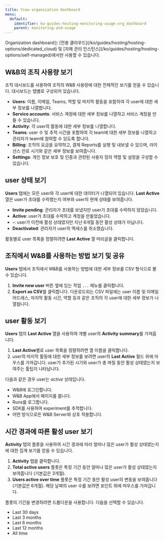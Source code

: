 ---
title: View organization dashboard
menu:
  default:
    identifier: ko-guides-hosting-monitoring-usage-org_dashboard
    parent: monitoring-and-usage
---

<Warning>
Organization dashboard는 [전용 클라우드](/ko/guides/hosting/hosting-options/dedicated_cloud) 및 [자체 관리 인스턴스](/ko/guides/hosting/hosting-options/self-managed)에서만 사용할 수 있습니다.
</Warning>

## W&B의 조직 사용량 보기
조직 대시보드를 사용하여 조직의 W&B 사용량에 대한 전체적인 보기를 얻을 수 있습니다. 대시보드는 탭별로 구성되어 있습니다.

- **Users**: 이름, 이메일, Teams, 역할 및 마지막 활동을 포함하여 각 user에 대한 세부 정보를 나열합니다.
- **Service accounts**: 서비스 계정에 대한 세부 정보를 나열하고 서비스 계정을 만들 수 있습니다.
- **Activity**: 각 user의 활동에 대한 세부 정보를 나열합니다.
- **Teams**: user 수 및 추적 시간을 포함하여 각 team에 대한 세부 정보를 나열하고 관리자가 team에 참여할 수 있도록 합니다.
- **Billing**: 조직의 요금을 요약하고, 결제 Reports를 실행 및 내보낼 수 있으며, 라이선스 만료 시기와 같은 세부 정보를 보여줍니다.
- **Settings**: 개인 정보 보호 및 인증과 관련된 사용자 정의 역할 및 설정을 구성할 수 있습니다.

## user 상태 보기
**Users** 탭에는 모든 user와 각 user에 대한 데이터가 나열되어 있습니다. **Last Active** 열은 user가 초대를 수락했는지 여부와 user의 현재 상태를 보여줍니다.

* **Invite pending**: 관리자가 초대를 보냈지만 user가 초대를 수락하지 않았습니다.
* **Active**: user가 초대를 수락하고 계정을 만들었습니다.
* **-**: user가 이전에 활성 상태였지만 지난 6개월 동안 활성 상태가 아닙니다.
* **Deactivated**: 관리자가 user의 엑세스를 취소했습니다.

활동별로 user 목록을 정렬하려면 **Last Active** 열 머리글을 클릭합니다.

## 조직에서 W&B를 사용하는 방법 보기 및 공유
**Users** 탭에서 조직에서 W&B를 사용하는 방법에 대한 세부 정보를 CSV 형식으로 볼 수 있습니다.

1. **Invite new user** 버튼 옆에 있는 작업 `...` 메뉴를 클릭합니다.
2. **Export as CSV**를 클릭합니다. 다운로드되는 CSV 파일에는 user 이름 및 이메일 어드레스, 마지막 활동 시간, 역할 등과 같은 조직의 각 user에 대한 세부 정보가 나열됩니다.

## user 활동 보기
**Users** 탭의 **Last Active** 열을 사용하여 개별 user의 **Activity summary**를 가져옵니다.

1. **Last Active**별로 user 목록을 정렬하려면 열 이름을 클릭합니다.
2. user의 마지막 활동에 대한 세부 정보를 보려면 user의 **Last Active** 필드 위에 마우스를 가져갑니다. user가 추가된 시기와 user가 총 며칠 동안 활성 상태였는지 보여주는 툴팁이 나타납니다.

다음과 같은 경우 user는 _active_ 상태입니다.
- W&B에 로그인합니다.
- W&B App에서 페이지를 봅니다.
- Runs를 로그합니다.
- SDK를 사용하여 experiment를 추적합니다.
- 어떤 방식으로든 W&B Server와 상호 작용합니다.

## 시간 경과에 따른 활성 user 보기
**Activity** 탭의 플롯을 사용하여 시간 경과에 따라 얼마나 많은 user가 활성 상태였는지에 대한 집계 보기를 얻을 수 있습니다.

1. **Activity** 탭을 클릭합니다.
2. **Total active users** 플롯은 특정 기간 동안 얼마나 많은 user가 활성 상태였는지 보여줍니다 (기본값은 3개월).
3. **Users active over time** 플롯은 특정 기간 동안 활성 user의 변동을 보여줍니다 (기본값은 6개월). 해당 날짜의 user 수를 보려면 포인트 위에 마우스를 가져갑니다.

플롯의 기간을 변경하려면 드롭다운을 사용합니다. 다음을 선택할 수 있습니다.
- Last 30 days
- Last 3 months
- Last 6 months
- Last 12 months
- All time
